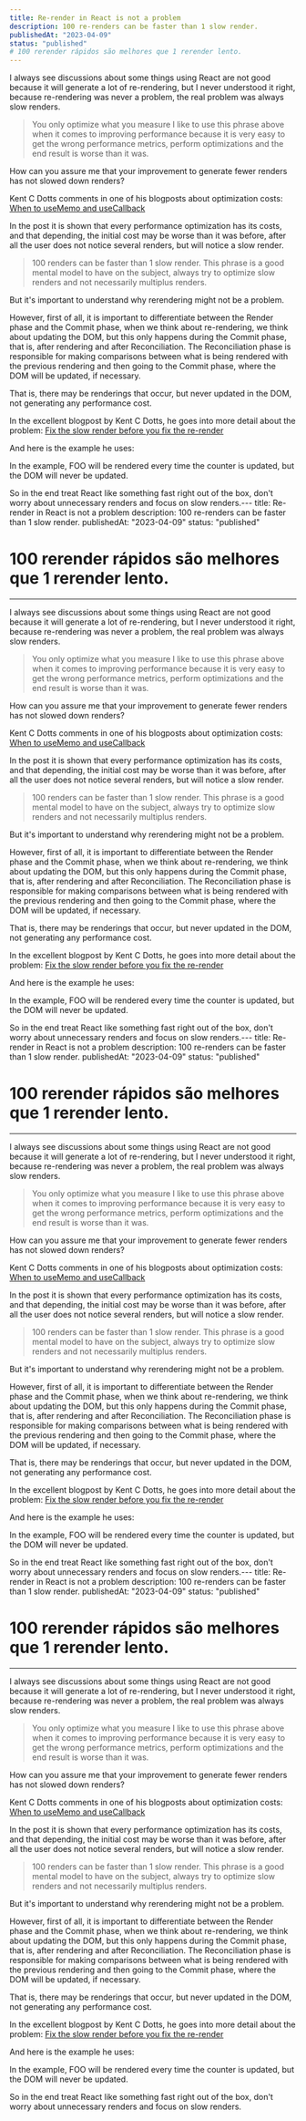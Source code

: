 ```yaml
---
title: Re-render in React is not a problem
description: 100 re-renders can be faster than 1 slow render.
publishedAt: "2023-04-09"
status: "published"
# 100 rerender rápidos são melhores que 1 rerender lento.
---
```


I always see discussions about some things using React are not good because it will generate a lot of re-rendering, but I never understood it right, because re-rendering was never a problem, the real problem was always slow renders.

> You only optimize what you measure
> I like to use this phrase above when it comes to improving performance because it is very easy to get the wrong performance metrics, perform optimizations and the end result is worse than it was.

How can you assure me that your improvement to generate fewer renders has not slowed down renders?

Kent C Dotts comments in one of his blogposts about optimization costs:
[When to useMemo and useCallback
](https://kentcdodds.com/blog/usememo-and-usecallback)

In the post it is shown that every performance optimization has its costs, and that depending, the initial cost may be worse than it was before, after all the user does not notice several renders, but will notice a slow render.

> 100 renders can be faster than 1 slow render.
> This phrase is a good mental model to have on the subject, always try to optimize slow renders and not necessarily multiplus renders.

But it's important to understand why rerendering might not be a problem.

However, first of all, it is important to differentiate between the Render phase and the Commit phase, when we think about re-rendering, we think about updating the DOM, but this only happens during the Commit phase, that is, after rendering and after Reconciliation. The Reconciliation phase is responsible for making comparisons between what is being rendered with the previous rendering and then going to the Commit phase, where the DOM will be updated, if necessary.

That is, there may be renderings that occur, but never updated in the DOM, not generating any performance cost.

In the excellent blogpost by Kent C Dotts, he goes into more detail about the problem:
[Fix the slow render before you fix the re-render](https://kentcdodds.com/blog/fix-the-slow-render-before-you-fix-the-re-render)

And here is the example he uses:

In the example, FOO will be rendered every time the counter is updated, but the DOM will never be updated.

So in the end treat React like something fast right out of the box, don't worry about unnecessary renders and focus on slow renders.---
title: Re-render in React is not a problem
description: 100 re-renders can be faster than 1 slow render.
publishedAt: "2023-04-09"
status: "published"

# 100 rerender rápidos são melhores que 1 rerender lento.

---

I always see discussions about some things using React are not good because it will generate a lot of re-rendering, but I never understood it right, because re-rendering was never a problem, the real problem was always slow renders.

> You only optimize what you measure
> I like to use this phrase above when it comes to improving performance because it is very easy to get the wrong performance metrics, perform optimizations and the end result is worse than it was.

How can you assure me that your improvement to generate fewer renders has not slowed down renders?

Kent C Dotts comments in one of his blogposts about optimization costs:
[When to useMemo and useCallback
](https://kentcdodds.com/blog/usememo-and-usecallback)

In the post it is shown that every performance optimization has its costs, and that depending, the initial cost may be worse than it was before, after all the user does not notice several renders, but will notice a slow render.

> 100 renders can be faster than 1 slow render.
> This phrase is a good mental model to have on the subject, always try to optimize slow renders and not necessarily multiplus renders.

But it's important to understand why rerendering might not be a problem.

However, first of all, it is important to differentiate between the Render phase and the Commit phase, when we think about re-rendering, we think about updating the DOM, but this only happens during the Commit phase, that is, after rendering and after Reconciliation. The Reconciliation phase is responsible for making comparisons between what is being rendered with the previous rendering and then going to the Commit phase, where the DOM will be updated, if necessary.

That is, there may be renderings that occur, but never updated in the DOM, not generating any performance cost.

In the excellent blogpost by Kent C Dotts, he goes into more detail about the problem:
[Fix the slow render before you fix the re-render](https://kentcdodds.com/blog/fix-the-slow-render-before-you-fix-the-re-render)

And here is the example he uses:

In the example, FOO will be rendered every time the counter is updated, but the DOM will never be updated.

So in the end treat React like something fast right out of the box, don't worry about unnecessary renders and focus on slow renders.---
title: Re-render in React is not a problem
description: 100 re-renders can be faster than 1 slow render.
publishedAt: "2023-04-09"
status: "published"

# 100 rerender rápidos são melhores que 1 rerender lento.

---

I always see discussions about some things using React are not good because it will generate a lot of re-rendering, but I never understood it right, because re-rendering was never a problem, the real problem was always slow renders.

> You only optimize what you measure
> I like to use this phrase above when it comes to improving performance because it is very easy to get the wrong performance metrics, perform optimizations and the end result is worse than it was.

How can you assure me that your improvement to generate fewer renders has not slowed down renders?

Kent C Dotts comments in one of his blogposts about optimization costs:
[When to useMemo and useCallback
](https://kentcdodds.com/blog/usememo-and-usecallback)

In the post it is shown that every performance optimization has its costs, and that depending, the initial cost may be worse than it was before, after all the user does not notice several renders, but will notice a slow render.

> 100 renders can be faster than 1 slow render.
> This phrase is a good mental model to have on the subject, always try to optimize slow renders and not necessarily multiplus renders.

But it's important to understand why rerendering might not be a problem.

However, first of all, it is important to differentiate between the Render phase and the Commit phase, when we think about re-rendering, we think about updating the DOM, but this only happens during the Commit phase, that is, after rendering and after Reconciliation. The Reconciliation phase is responsible for making comparisons between what is being rendered with the previous rendering and then going to the Commit phase, where the DOM will be updated, if necessary.

That is, there may be renderings that occur, but never updated in the DOM, not generating any performance cost.

In the excellent blogpost by Kent C Dotts, he goes into more detail about the problem:
[Fix the slow render before you fix the re-render](https://kentcdodds.com/blog/fix-the-slow-render-before-you-fix-the-re-render)

And here is the example he uses:

In the example, FOO will be rendered every time the counter is updated, but the DOM will never be updated.

So in the end treat React like something fast right out of the box, don't worry about unnecessary renders and focus on slow renders.---
title: Re-render in React is not a problem
description: 100 re-renders can be faster than 1 slow render.
publishedAt: "2023-04-09"
status: "published"

# 100 rerender rápidos são melhores que 1 rerender lento.

---

I always see discussions about some things using React are not good because it will generate a lot of re-rendering, but I never understood it right, because re-rendering was never a problem, the real problem was always slow renders.

> You only optimize what you measure
> I like to use this phrase above when it comes to improving performance because it is very easy to get the wrong performance metrics, perform optimizations and the end result is worse than it was.

How can you assure me that your improvement to generate fewer renders has not slowed down renders?

Kent C Dotts comments in one of his blogposts about optimization costs:
[When to useMemo and useCallback
](https://kentcdodds.com/blog/usememo-and-usecallback)

In the post it is shown that every performance optimization has its costs, and that depending, the initial cost may be worse than it was before, after all the user does not notice several renders, but will notice a slow render.

> 100 renders can be faster than 1 slow render.
> This phrase is a good mental model to have on the subject, always try to optimize slow renders and not necessarily multiplus renders.

But it's important to understand why rerendering might not be a problem.

However, first of all, it is important to differentiate between the Render phase and the Commit phase, when we think about re-rendering, we think about updating the DOM, but this only happens during the Commit phase, that is, after rendering and after Reconciliation. The Reconciliation phase is responsible for making comparisons between what is being rendered with the previous rendering and then going to the Commit phase, where the DOM will be updated, if necessary.

That is, there may be renderings that occur, but never updated in the DOM, not generating any performance cost.

In the excellent blogpost by Kent C Dotts, he goes into more detail about the problem:
[Fix the slow render before you fix the re-render](https://kentcdodds.com/blog/fix-the-slow-render-before-you-fix-the-re-render)

And here is the example he uses:

In the example, FOO will be rendered every time the counter is updated, but the DOM will never be updated.

So in the end treat React like something fast right out of the box, don't worry about unnecessary renders and focus on slow renders.
